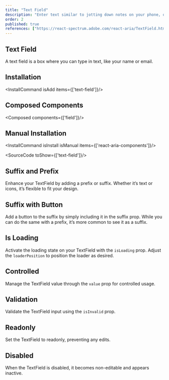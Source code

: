 ```yaml
---
title: "Text Field"
description: "Enter text similar to jotting down notes on your phone, offering versatility for any data entry that involves typing, accommodating various types of information."
order: 2
published: true
references: ["https://react-spectrum.adobe.com/react-aria/TextField.html#props", "https://www.framer.com/motion/animate-presence"]
---
```



## Text Field

A text field is a box where you can type in text, like your name or email.
<How minW72 toUse="forms/text-field-demo" />

## Installation
<InstallCommand isAdd items={['text-field']}/>

## Composed Components
<Composed components={['field']}/>

## Manual Installation
<InstallCommand isInstall isManual items={['react-aria-components']}/>

<SourceCode toShow={['text-field']}/>

## Suffix and Prefix
Enhance your TextField by adding a prefix or suffix. Whether it’s text or icons, it’s flexible to fit your design.
<How minW72 toUse="forms/text-field-prefix-suffix-demo" />

## Suffix with Button
Add a button to the suffix by simply including it in the suffix prop. While you can do the same with a prefix, it’s more common to see it as a suffix.
<How minW72 toUse="forms/text-field-suffix-button-demo" />

## Is Loading
Activate the loading state on your TextField with the `isLoading` prop. Adjust the `loaderPosition` to position the loader as desired.
<How minW72 toUse="forms/text-field-loading-demo" />

## Controlled
Manage the TextField value through the `value` prop for controlled usage.
<How minW72 toUse="forms/text-field-controlled-demo" />

## Validation
Validate the TextField input using the `isInvalid` prop.
<How minW72 toUse="forms/text-field-validation-demo" />

## Readonly
Set the TextField to readonly, preventing any edits.
<How minW72 toUse="forms/text-field-readonly-demo" />

## Disabled
When the TextField is disabled, it becomes non-editable and appears inactive.
<How minW72 toUse="forms/text-field-disabled-demo" />

